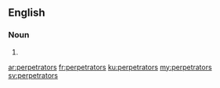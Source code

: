 ==English==

===Noun===
{{head|en}}

# {{plural of|perpetrator}}

[[ar:perpetrators]]
[[fr:perpetrators]]
[[ku:perpetrators]]
[[my:perpetrators]]
[[sv:perpetrators]]